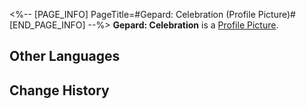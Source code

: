 <%-- [PAGE_INFO]
PageTitle=#Gepard: Celebration (Profile Picture)#
[END_PAGE_INFO] --%>
{{Item Infobox
|title       = Gepard: Celebration
|id          = 200112
|image       = Profile Picture Gepard - Celebration.png{{subst:void|<!--$UPLOAD:<<SpriteOutput/ItemFigures/AvatarHead/IconHead_200112.png>-<Profile Picture Gepard - Celebration.png>-<Item Icons>>-->}}
|type        = Profile Picture
|invCategory = 
|rarity      = 5
|effect      = 
|description = Gepard participating in holiday festivities.
|source1     = Avatar reward obtained from unlocking [[Nameless Honor]]
}}
{{Description|''"I'll be in charge of everyone's safety during the celeb&mdash;uh, sorry. Force of habit. I hope everyone can enjoy themselves."''}}
'''Gepard: Celebration''' is a [[Profile Picture]].

==Other Languages==
{{Other Languages
|en   = Gepard: Celebration
|zhs  = 杰帕德•庆典
|zht  = 傑帕德•慶典
|ja   = ジェパード・祭典
|ko   = 게파드•축제
|es   = Gepard: Celebración
|fr   = Gepard : Célébrations
|ru   = Гепард: Фестиваль
|th   = Gepard - เฉลิมฉลอง
|vi   = Gepard - Lễ Hội
|de   = Gepard: Festival
|id   = Gepard - Perayaan
|pt   = Gepard: Celebração
}}

==Change History==
{{Change History|1.4}}